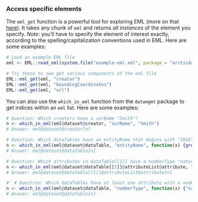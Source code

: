 ### Access specific elements

The `eml_get` function is a powerful tool for exploring EML (more on that [here](https://cran.rstudio.com/web/packages/EML/vignettes/parsing-EML.html)). It takes any chunk of `eml` and returns _all instances_ of the element you specify. _Note:_ you'll have to specify the element of interest exactly, according to the spelling/capitalization conventions used in EML. Here are some examples:

```r
# Load an example EML file
eml <- EML::read_eml(system.file("example-eml.xml", package = "arcticdatautils"))

# Try these to see get various components of the eml file
EML::eml_get(eml, "creator")
EML::eml_get(eml, "boundingCoordinates")
EML::eml_get(eml, "url")
```

You can also use the `which_in_eml` function from the `datamgmt` package to get indices within an `eml` list. Here are some examples:

```r
# Question: Which creators have a surName "Smith"?
n <- which_in_eml(eml@dataset@creator, "surName", "Smith")
# Answer: eml@dataset@creator[n]

# Question: Which dataTables have an entityName that begins with "2016"
n <- which_in_eml(eml@dataset@dataTable, "entityName", function(x) {grepl("^2016", x)})
# Answer: eml@dataset@dataTable[n]

# Question: Which attributes in dataTable[[1]] have a numberType "natural"?
n <- which_in_eml(eml@dataset@dataTable[[1]]@attributeList@attribute, "numberType", "natural")
# Answer: eml@dataset@dataTable[[1]]@attributeList@attribute[n]

#' # Question: Which dataTables have at least one attribute with a numberType "natural"?
n <- which_in_eml(eml@dataset@dataTable, "numberType", function(x) {"natural" %in% x})
# Answer: eml@dataset@dataTable[n]
```